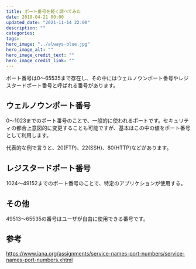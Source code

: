 ```yaml
---
title: ポート番号を軽く調べてみた
date: 2018-04-21 00:00
updated_date: "2021-11-14 22:00"
description: ""
categories:
tags:
hero_image: "../always-blue.jpg"
hero_image_alt: ""
hero_image_credit_text: ""
hero_image_credit_link: ""
---
```

ポート番号は0〜65535まで存在し、その中にはウェルノウンポート番号やレジスタードポート番号と呼ばれる番号があります。

## ウェルノウンポート番号
0〜1023までのポート番号のことで、一般的に使われるポートです。セキュリティの都合上意図的に変更することも可能ですが、基本はこの中の値をポート番号として利用します。

代表的な例で言うと、20(FTP)、22(SSH)、80(HTTP)などがあります。

## レジスタードポート番号
1024〜49152までのポート番号のことで、特定のアプリケションが使用する。

## その他
49513～65535の番号はユーザが自由に使用できる番号です。

## 参考
https://www.iana.org/assignments/service-names-port-numbers/service-names-port-numbers.xhtml
